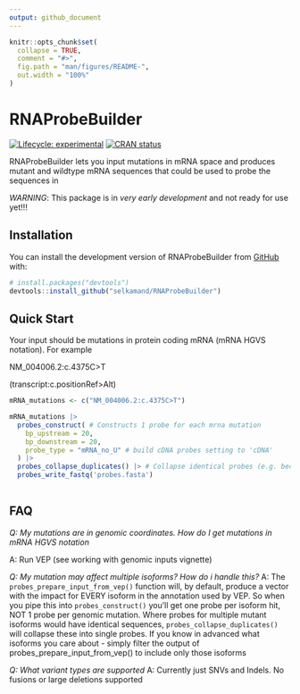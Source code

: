 ```yaml
---
output: github_document
---
```


<!-- README.md is generated from README.Rmd. Please edit that file -->

```r
knitr::opts_chunk$set(
  collapse = TRUE,
  comment = "#>",
  fig.path = "man/figures/README-",
  out.width = "100%"
)
```

# RNAProbeBuilder

<!-- badges: start -->
[![Lifecycle: experimental](https://img.shields.io/badge/lifecycle-experimental-orange.svg)](https://lifecycle.r-lib.org/articles/stages.html#experimental)
[![CRAN status](https://www.r-pkg.org/badges/version/RNAProbeBuilder)](https://CRAN.R-project.org/package=RNAProbeBuilder)
<!-- badges: end -->

RNAProbeBuilder lets you input mutations in mRNA space and produces mutant and wildtype mRNA sequences that could be used to probe the sequences in <list experimental systems supported>  

*WARNING*: This package is in *very early development* and not ready for use yet!!!

## Installation

You can install the development version of RNAProbeBuilder from [GitHub](https://github.com/) with:

``` r
# install.packages("devtools")
devtools::install_github("selkamand/RNAProbeBuilder")
```

## Quick Start

Your input should be mutations in protein coding mRNA (mRNA HGVS notation). For example

NM_004006.2:c.4375C>T

(transcript:c.positionRef>Alt)

```r
mRNA_mutations <- c("NM_004006.2:c.4375C>T")

mRNA_mutations |> 
  probes_construct( # Constructs 1 probe for each mrna mutation
    bp_upstream = 20, 
    bp_downstream = 20,
    probe_type = "mRNA_no_U" # build cDNA probes setting to 'cDNA'
  ) |> 
  probes_collapse_duplicates() |> # Collapse identical probes (e.g. because 2 isoforms are different, they should be collapsed 
  probes_write_fastq('probes.fasta')
  
```


## FAQ

*Q: My mutations are in genomic coordinates. How do I get mutations in mRNA HGVS notation*

  A: Run VEP (see working with genomic inputs vignette)
  
*Q: My mutation may affect multiple isoforms? How do i handle this?*
  A: The `probes_prepare_input_from_vep()`  function will, by default, produce a vector with the impact for EVERY isoform in the annotation used by VEP. 
  So when you pipe this into `probes_construct()` you'll get one probe per isoform hit, NOT 1 probe per genomic mutation. 
  Where probes for multiple mutant isoforms would have identical sequences, `probes_collapse_duplicates()` will collapse these into single probes. 
  If you know in advanced what isoforms you care about - simply filter the output of probes_prepare_input_from_vep() 
  to include only those isoforms


*Q: What variant types are supported*
  A: Currently just SNVs and Indels. No fusions or large deletions supported


